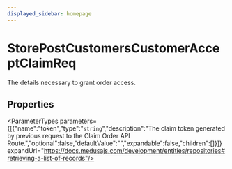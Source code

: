 ```yaml
---
displayed_sidebar: homepage
---
```



# StorePostCustomersCustomerAcceptClaimReq

The details necessary to grant order access.

## Properties

<ParameterTypes parameters={[{"name":"token","type":"`string`","description":"The claim token generated by previous request to the Claim Order API Route.","optional":false,"defaultValue":"","expandable":false,"children":[]}]} expandUrl="https://docs.medusajs.com/development/entities/repositories#retrieving-a-list-of-records"/>
